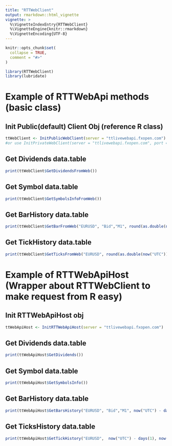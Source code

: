 ---
title: "RTTWebClient"
output: rmarkdown::html_vignette
vignette: >
  %\VignetteIndexEntry{RTTWebClient}
  %\VignetteEngine{knitr::rmarkdown}
  %\VignetteEncoding{UTF-8}
---

```{r, include = FALSE}
knitr::opts_chunk$set(
  collapse = TRUE,
  comment = "#>"
)
```

```{r setup}
library(RTTWebClient)
library(lubridate)
```

# Example of RTTWebApi methods (basic class)

## Init Public(default) Client Obj (reference R class)
```{r}
ttWebClient <- InitPublicWebClient(server = "ttlivewebapi.fxopen.com")
#or use InitPrivateWebClient(server = "ttlivewebapi.fxopen.com", port = 8443, id = "", key = "", secret = "") to set a private connect. Need set HMAC id, key and secret
```

## Get Dividends data.table
```{r}
print(ttWebClient$GetDividendsFromWeb())
```

## Get Symbol data.table
```{r}
print(ttWebClient$GetSymbolsInfoFromWeb())
```

## Get BarHistory data.table
```{r}
print(ttWebClient$GetBarFromWeb("EURUSD", "Bid","M1", round(as.double(now("UTC")) * 1000), count = -10))
```

## Get TickHistory data.table
```{r}
print(ttWebClient$GetTicksFromWeb("EURUSD", round(as.double(now("UTC")) * 1000), count = -10))
```

# Example of RTTWebApiHost (Wrapper about RTTWebClient to make request from R easy)

## Init RTTWebApiHost obj
```{r}
ttWebApiHost <- InitRTTWebApiHost(server = "ttlivewebapi.fxopen.com")
```

## Get Dividends data.table
```{r}
print(ttWebApiHost$GetDividends())
```

## Get Symbol data.table
```{r}
print(ttWebApiHost$GetSymbolsInfo())
```

## Get BarHistory data.table
```{r}
print(ttWebApiHost$GetBarsHistory("EURUSD", "Bid","M1", now("UTC") - days(1), now("UTC")))
```

## Get TicksHistory data.table
```{r}
print(ttWebApiHost$GetTickHistory("EURUSD",  now("UTC") - days(1), now("UTC")))
```
